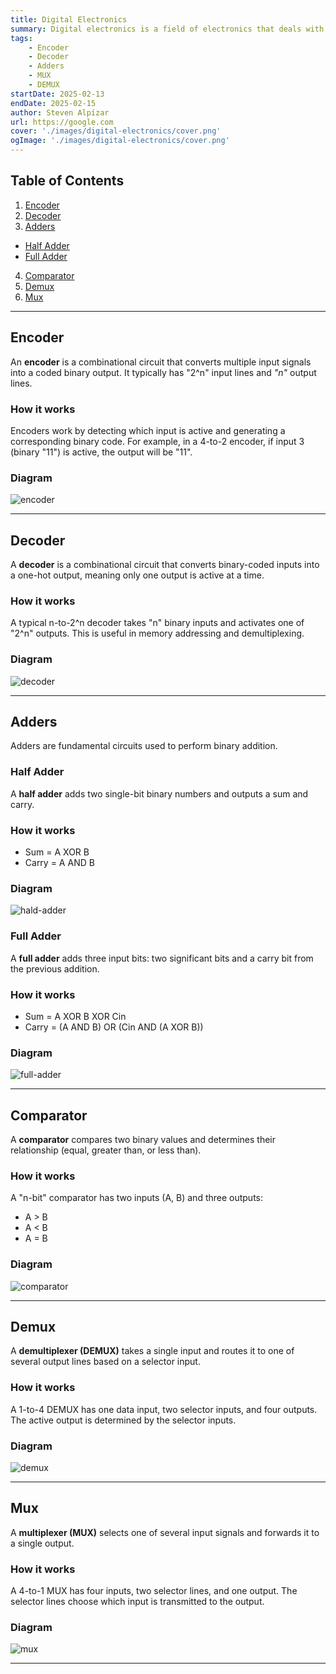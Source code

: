 ```yaml
---
title: Digital Electronics
summary: Digital electronics is a field of electronics that deals with digital signals and systems. Unlike analog electronics, which use continuous signals, digital electronics work with discrete signals represented by binary numbers (0s and 1s).
tags:
    - Encoder
    - Decoder
    - Adders
    - MUX
    - DEMUX
startDate: 2025-02-13
endDate: 2025-02-15
author: Steven Alpízar
url: https://google.com
cover: './images/digital-electronics/cover.png'
ogImage: './images/digital-electronics/cover.png'
---
```


## Table of Contents
1. [Encoder](#encoder)
2. [Decoder](#decoder)
3. [Adders](#adders)
- [Half Adder](#half-adder)
- [Full Adder](#full-adder)
4. [Comparator](#comparator)
5. [Demux](#demux)
6. [Mux](#mux)

---

## Encoder

An **encoder** is a combinational circuit that converts multiple input signals into a coded binary output. It typically has "2^n" input lines and *"n"* output lines.

### How it works

Encoders work by detecting which input is active and generating a corresponding binary code. For example, in a 4-to-2 encoder, if input 3 (binary "11") is active, the output will be "11".

### Diagram

![encoder](./images/digital-electronics/encoder.jpg)

---

## Decoder

A **decoder** is a combinational circuit that converts binary-coded inputs into a one-hot output, meaning only one output is active at a time.

### How it works

A typical n-to-2^n decoder takes "n" binary inputs and activates one of "2^n" outputs. This is useful in memory addressing and demultiplexing.

### Diagram
![decoder](./images/digital-electronics/decoder.png)

---

## Adders

Adders are fundamental circuits used to perform binary addition.

### Half Adder

A **half adder** adds two single-bit binary numbers and outputs a sum and carry.

### How it works

- Sum = A XOR B
- Carry = A AND B

### Diagram
![hald-adder](./images/digital-electronics/half-adder.jpg)


### Full Adder

A **full adder** adds three input bits: two significant bits and a carry bit from the previous addition.

### How it works

- Sum = A XOR B XOR Cin
- Carry = (A AND B) OR (Cin AND (A XOR B))

### Diagram
![full-adder](./images/digital-electronics/full-adder.png)


---

## Comparator

A **comparator** compares two binary values and determines their relationship (equal, greater than, or less than).

### How it works

A "n-bit" comparator has two inputs (A, B) and three outputs:

- A > B
- A < B
- A = B

### Diagram

![comparator](./images/digital-electronics/comparator.webp)

---

## Demux

A **demultiplexer (DEMUX)** takes a single input and routes it to one of several output lines based on a selector input.

### How it works

A 1-to-4 DEMUX has one data input, two selector inputs, and four outputs. The active output is determined by the selector inputs.

### Diagram

![demux](./images/digital-electronics/demux.png)

---

## Mux

A **multiplexer (MUX)** selects one of several input signals and forwards it to a single output.

### How it works

A 4-to-1 MUX has four inputs, two selector lines, and one output. The selector lines choose which input is transmitted to the output.

### Diagram
![mux](./images/digital-electronics/mux.jpg)


---


